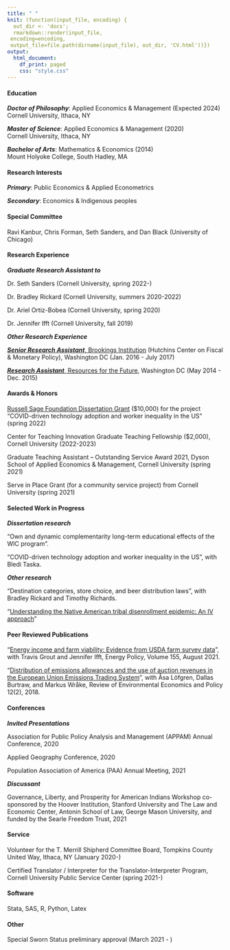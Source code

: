 ```yaml
---
title: " "
knit: (function(input_file, encoding) {
  out_dir <- 'docs';
  rmarkdown::render(input_file,
 encoding=encoding,
 output_file=file.path(dirname(input_file), out_dir, 'CV.html'))})
output:
  html_document:
    df_print: paged
    css: "style.css"
---
```


</div>
<div style="margin-bottom:20px;">
</div>

</div>
<div style="margin-bottom:20px;">
</div>

#### Education ####

**_Doctor of Philosophy_**: Applied Economics & Management (Expected 2024)   
Cornell University, Ithaca, NY 

**_Master of Science_**: Applied Economics & Management (2020)    
Cornell University, Ithaca, NY 

**_Bachelor of Arts_**: Mathematics & Economics (2014)    
Mount Holyoke College, South Hadley, MA

#### Research Interests ####

**_Primary_**: Public Economics & Applied Econometrics 

**_Secondary_**: Economics & Indigenous peoples

#### Special Committee ####

Ravi Kanbur, Chris Forman, Seth Sanders, and Dan Black (University of Chicago)

#### Research Experience ####

**_Graduate Research Assistant to_** 

Dr. Seth Sanders (Cornell University, spring 2022-)   

Dr. Bradley Rickard (Cornell University, summers 2020-2022) 

Dr. Ariel Ortiz-Bobea (Cornell University, spring 2020) 

Dr. Jennifer Ifft (Cornell University, fall 2019)

**_Other Research Experience_**

[**_Senior Research Assistant_**, Brookings Institution](https://www.brookings.edu/author/anna-malinovskaya/) (Hutchins Center on Fiscal & Monetary Policy), Washington DC (Jan. 2016 - July 2017)

[**_Research Assistant_**, Resources for the Future](https://www.rff.org/publications/working-papers/expected-versus-actual-outcomes-of-environmental-policies-the-clean-water-state-revolving-fund/), Washington DC (May 2014 - Dec. 2015)

#### Awards & Honors ####

[Russell Sage Foundation Dissertation Grant](https://www.russellsage.org/awarded-project/covid-driven-technology-adoption-and-worker-inequality-us) ($10,000) for the project “COVID-driven technology adoption and worker inequality in the US” (spring 2022)

Center for Teaching Innovation Graduate Teaching Fellowship ($2,000), Cornell University (2022-2023)

Graduate Teaching Assistant – Outstanding Service Award 2021, Dyson School of Applied Economics & Management, Cornell University (spring 2021)

Serve in Place Grant (for a community service project) from Cornell University (spring 2021)

#### Selected Work in Progress ####

**_Dissertation research_** 

“Own and dynamic complementarity long-term educational effects of the WIC program”. 

“COVID-driven technology adoption and worker inequality in the US”, with Bledi Taska.

**_Other research_**

“Destination categories, store choice, and beer distribution laws”, with Bradley Rickard and Timothy Richards. 

“[Understanding the Native American tribal disenrollment epidemic: An IV approach](https://papers.ssrn.com/sol3/papers.cfm?abstract_id=3949116)”

#### Peer Reviewed Publications ####

“[Energy income and farm viability: Evidence from USDA farm survey data](https://www.sciencedirect.com/science/article/abs/pii/S0301421521001737)”, with Travis Grout and Jennifer Ifft, Energy Policy, Volume 155, August 2021.

“[Distribution of emissions allowances and the use of auction revenues in the European Union Emissions Trading System](https://www.journals.uchicago.edu/doi/10.1093/reep/rey012)”, with Åsa Löfgren, Dallas Burtraw, and Markus Wråke, Review of Environmental Economics and Policy 12(2), 2018.

#### Conferences ####

**_Invited Presentations_**

Association for Public Policy Analysis and Management (APPAM) Annual Conference, 2020 

Applied Geography Conference, 2020 

Population Association of America (PAA) Annual Meeting, 2021 

**_Discussant_** 

Governance, Liberty, and Prosperity for American Indians Workshop co-sponsored by the Hoover Institution, Stanford University and The Law and Economic Center, Antonin School of Law, George Mason University, and funded by the Searle Freedom Trust, 2021

#### Service ####

Volunteer for the T. Merrill Shipherd Committee Board, Tompkins County United Way, Ithaca, NY (January 2020-)

Certified Translator / Interpreter for the Translator-Interpreter Program, Cornell University Public Service Center (spring 2021-)

#### Software ####

Stata, SAS, R, Python, Latex

#### Other ####

Special Sworn Status preliminary approval (March 2021 - )

</div>
<div style="margin-bottom:20px;">
</div>


<!-- Matomo -->
<script>
  var _paq = window._paq = window._paq || [];
  /* tracker methods like "setCustomDimension" should be called before "trackPageView" */
  _paq.push(['trackPageView']);
  _paq.push(['enableLinkTracking']);
  (function() {
    var u="https://amgithub.matomo.cloud/";
    _paq.push(['setTrackerUrl', u+'matomo.php']);
    _paq.push(['setSiteId', '1']);
    var d=document, g=d.createElement('script'), s=d.getElementsByTagName('script')[0];
    g.async=true; g.src='//cdn.matomo.cloud/amgithub.matomo.cloud/matomo.js'; s.parentNode.insertBefore(g,s);
  })();
</script>
<!-- End Matomo Code -->

